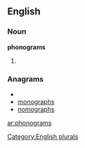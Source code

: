 
==English==

===Noun===
'''phonograms'''

# {{plural of|[[phonogram]]}}

===Anagrams===
* {{alphagram|aghmnooprs}}
* [[monographs#English|monographs]]
* [[nomographs#English|nomographs]]

[[Category:English plurals]]

[[ar:phonograms]]